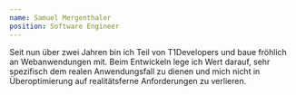 ```yaml
---
name: Samuel Mergenthaler
position: Software Engineer
---
```


Seit nun über zwei Jahren bin ich Teil von T1Developers und baue fröhlich an Webanwendungen mit. 
Beim Entwickeln lege ich Wert darauf, sehr spezifisch dem realen Anwendungsfall zu dienen 
und mich nicht in Überoptimierung auf realitätsferne Anforderungen zu verlieren. 
